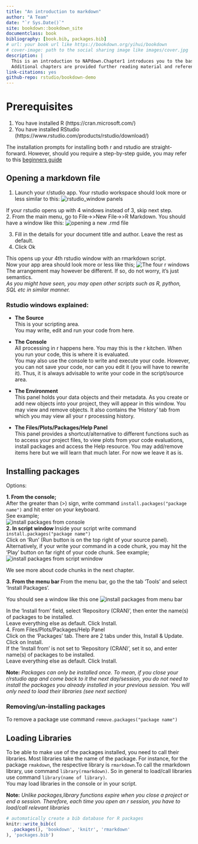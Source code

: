 ```yaml
--- 
title: "An introduction to markdown"
author: "A Team"
date: "`r Sys.Date()`"
site: bookdown::bookdown_site
documentclass: book
bibliography: [book.bib, packages.bib]
# url: your book url like https://bookdown.org/yihui/bookdown
# cover-image: path to the social sharing image like images/cover.jpg
description: |
  This is an introduction to NAPdown.Chapter1 introduces you to the basics of R and RStudio, chapter 2 introduces napdown, a bookdown concept and chapter three on sharing and collaboration with GitHub. The subsequent chapters go into detail about working with different types of data and data sources. 
  Additional chapters are provided further reading material and references.
link-citations: yes
github-repo: rstudio/bookdown-demo
---
```


# Prerequisites
1. You have installed R (https://cran.microsoft.com/)
2. You have installed RStudio (https://www.rstudio.com/products/rstudio/download/)

The installation prompts for installing both r and rstudio are straight-forward.
However, should you require a step-by-step guide, you may refer to this [beginners guide](https://techvidvan.com/tutorials/install-r/)


## Opening a markdown file

1. Launch your r/studio app. 
Your rstudio workspace should look more or less similar to this: ![rstudio_window panels](tutorial_screenshots/rstudio_panels.png) 

If your rstudio opens up with 4 windows instead of 3, skip next step.  
2. From the main menu, go to File->>New File->>R Markdown. 
You should have a window like this: ![opening a new .rmd file](tutorial_screenshots/open_rmd_file.png)

3. Fill in the details for your document title and author. Leave the rest as default.  
4. Click Ok  

This opens up your 4th rstudio window with an rmarkdown script.  
Now your app area should look more or less like this; ![The four r windows](tutorial_screenshots/rstudio_panels_4.png)  
The arrangement may however be different. If so, do not worry, it's just semantics.  
_As you might have seen, you may open other scripts such as R, python, SQL etc in similar manner._

### Rstudio windows explained:   
* **The Source**  
This is your scripting area.   
You may write, edit and run your code from here.  

* **The Console**   
All processing in r happens here. You may this is the r kitchen.
When you run your code, this is where it is evaluated.  
You may also use the console to write and execute your code. However, you can not save your code, nor can you edit it (you will have to rewrite it). Thus, it is always advisable to write your code in the script/source area.  
* **The Environment**  
This panel holds your data objects and their metadata. As you create or add new objects into your project, they will appear in this window. You may view and remove objects.
It also contains the 'History' tab from which you may view all your r processing history.  
* **The Files/Plots/Packages/Help Panel**  
This panel provides a shortcut/alternative to different functions such as to access your project files, to view plots from your code evaluations, install packages and access the Help resource. You may add/remove items here but we will learn that much later. For now we leave it as is.

  
## Installing packages
Options:

__1. From the console;__  
After the greater than (>) sign, write command `install.packages("package name")` and hit enter on your keyboard.  
See example;  
![install packages from console](tutorial_screenshots/install_rmkdn_consl.png)     
__2. In script window __ 
Inside your script write command `install.packages("package name")`   
Click on 'Run' (Run button is on the top right of your source panel).   
Alternatively, if your write your command in a code chunk, you may hit the 'Play' button on far right of your code chunk. See example;  
![install packages from script wnindow](tutorial_screenshots/install_rmkdn_scrpt.png)  

We see more about code chunks in the next chapter.   

__3. From the menu bar __ 
From the menu bar, go the the tab 'Tools' and select 'Install Packages'.  

You should see a window like this one ![install packages from menu bar](tutorial_screenshots/install_rmkdn_toolstab.png)  

In the 'Install from' field, select 'Repository (CRAN)', then enter the name(s) of packages to be installed.  
Leave everything else as default. Click Install.  
4. From Files/Plots/Packages/Help Panel  
Click on the 'Packages' tab. There are 2 tabs under this, Install & Update.  
Click on Install.  
If the 'Install from' is not set to 'Repository (CRAN)', set it so, and enter name(s) of packages to be installed.  
Leave everything else as default. Click Install.


__Note:__ _Packages can only be installed once. To mean, if you close your r/rstudio app and come back to it the next day/session, you do not need to install the packages you already installed in your previous session. You will only need to load their libraries (see next section)_

### Removing/un-installing packages  
To remove a package use command `remove.packages("package name")`

## Loading Libraries
To be able to make use of the packages installed, you need to call their libraries. Most libraries take the name of the package. For instance, for the package `rmakdown`, the respective library is `rmarkdown`.To call the  rmarkdown library, use command `library(rmarkdown)`.
So in general to load/call libraries use command `library(name of library)`.  
You may load libraries in the console or in your script.

__Note:__ _Unlike packages,library functions expire when you close a project or end a session. Therefore, each time you open an r session, you have to load/call relevant libraries_






```r
# automatically create a bib database for R packages
knitr::write_bib(c(
  .packages(), 'bookdown', 'knitr', 'rmarkdown'
), 'packages.bib')
```
